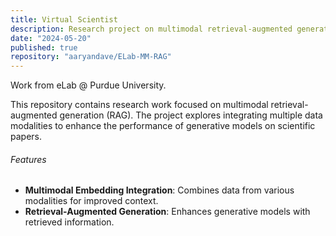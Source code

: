 ```yaml
---
title: Virtual Scientist
description: Research project on multimodal retrieval-augmented generation for document visual question-answering.
date: "2024-05-20"
published: true
repository: "aaryandave/ELab-MM-RAG"
---
```

Work from eLab @ Purdue University.

This repository contains research work focused on multimodal retrieval-augmented generation (RAG). The project explores integrating multiple data modalities to enhance the performance of generative models on scientific papers.

###### Features

- **Multimodal Embedding Integration**: Combines data from various modalities for improved context.
- **Retrieval-Augmented Generation**: Enhances generative models with retrieved information.